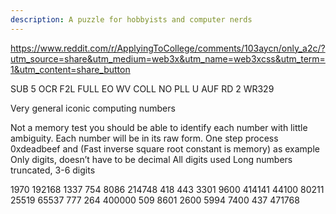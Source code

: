 ```yaml
---
description: A puzzle for hobbyists and computer nerds
---
```


https://www.reddit.com/r/ApplyingToCollege/comments/103aycn/only_a2c/?utm_source=share&utm_medium=web3x&utm_name=web3xcss&utm_term=1&utm_content=share_button

SUB 5 OCR F2L FULL EO WV COLL NO PLL U AUF RD 2 WR329

Very general iconic computing numbers

Not a memory test you should be able to identify each number with little ambiguity.
Each number will be in its raw form. One step process 0xdeadbeef and (Fast inverse square root constant is memory) as example
Only digits, doesn’t have to be decimal
All digits used
Long numbers truncated, 3-6 digits

1970
192168
1337
754
8086
214748
418
443
3301
9600
414141
44100
80211
25519
65537
777
264
400000
509
8601
2600
5994
7400
437
471768
